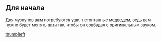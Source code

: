 ==Для начала==
<span style="font-size:13px;">Для музпупов вам потребуются уши, нетоптанные медведем, ведь вам нужно будет менять [[Термины|питч]] так, чтобы он совбадал с оригинальным звуком. </span>

<span style="font-size:13px;">[[Файл:Pitch.jpg|thumb|left]]</span>